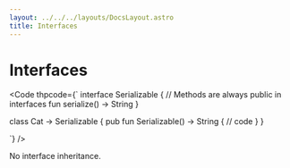 ```yaml
---
layout: ../../../layouts/DocsLayout.astro
title: Interfaces
---
```


# Interfaces



<Code thpcode={`
interface Serializable
{
    // Methods are always public in interfaces
    fun serialize() -> String
}



class Cat -> Serializable
{
    pub fun Serializable() -> String
    {
        // code
    }
}

`} />

No interface inheritance.

